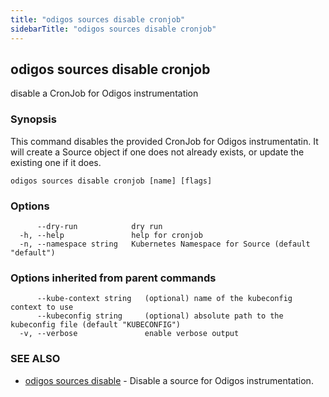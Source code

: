 ```yaml
---
title: "odigos sources disable cronjob"
sidebarTitle: "odigos sources disable cronjob"
---
```

## odigos sources disable cronjob

disable a CronJob for Odigos instrumentation

### Synopsis

This command disables the provided CronJob for Odigos instrumentatin. It will create a Source object if one does not already exists, or update the existing one if it does.

```
odigos sources disable cronjob [name] [flags]
```

### Options

```
      --dry-run            dry run
  -h, --help               help for cronjob
  -n, --namespace string   Kubernetes Namespace for Source (default "default")
```

### Options inherited from parent commands

```
      --kube-context string   (optional) name of the kubeconfig context to use
      --kubeconfig string     (optional) absolute path to the kubeconfig file (default "KUBECONFIG")
  -v, --verbose               enable verbose output
```

### SEE ALSO

* [odigos sources disable](/cli/odigos_sources_disable)	 - Disable a source for Odigos instrumentation.